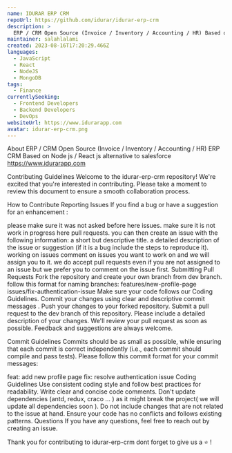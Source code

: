 ```yaml
---
name: IDURAR ERP CRM
repoUrl: https://github.com/idurar/idurar-erp-crm
description: >
  ERP / CRM Open Source (Invoice / Inventory / Accounting / HR) Based on Node js / React js alternative to salesforce
maintainer: salahlalami
created: 2023-08-16T17:20:29.466Z
languages:
  - JavaScript
  - React
  - NodeJS
  - MongoDB
tags:
  - Finance
currentlySeeking:
  - Frontend Developers
  - Backend Developers
  - DevOps
websiteUrl: https://www.idurarapp.com
avatar: idurar-erp-crm.png
---
```


<Overview>

About
ERP / CRM Open Source (Invoice / Inventory / Accounting / HR) ERP CRM Based on Node js / React js alternative to salesforce https://www.idurarapp.com

</Overview>

<Contributing>

Contributing Guidelines
Welcome to the idurar-erp-crm repository! We're excited that you're interested in contributing. Please take a moment to review this document to ensure a smooth collaboration process.

How to Contribute
Reporting Issues
If you find a bug or have a suggestion for an enhancement :

please make sure it was not asked before here issues.
make sure it is not work in progress here pull requests.
you can then create an issue with the following information:
a short but descriptive title.
a detailed description of the issue or suggestion (if it is a bug include the steps to reproduce it).
working on issues
comment on issues you want to work on and we will assign you to it.
we do accept pull requests even if you are not assigned to an issue but we prefer you to comment on the issue first.
Submitting Pull Requests
Fork the repository and create your own branch from dev branch.
follow this format for naming branches:
features/new-profile-page
issues/fix-authentication-issue
Make sure your code follows our Coding Guidelines.
Commit your changes using clear and descriptive commit messages .
Push your changes to your forked repository.
Submit a pull request to the dev branch of this repository. Please include a detailed description of your changes.
We'll review your pull request as soon as possible. Feedback and suggestions are always welcome.

Commit Guidelines
Commits should be as small as possible, while ensuring that each commit is correct independently (i.e., each commit should compile and pass tests). Please follow this commit format for your commit messages:

feat: add new profile page
fix: resolve authentication issue
Coding Guidelines
Use consistent coding style and follow best practices for readability.
Write clear and concise code comments.
Don't update dependencies (antd, redux, craco ... ) as it might break the project( we will update all dependencies soon ).
Do not include changes that are not related to the issue at hand.
Ensure your code has no conflicts and follows existing patterns.
Questions
If you have any questions, feel free to reach out by creating an issue.

Thank you for contributing to idurar-erp-crm dont forget to give us a ⭐ !

</Contributing>
